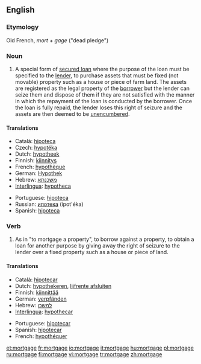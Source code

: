 {{wikipedia}}
==English==

===Etymology===
Old French, ''mort'' + ''gage'' ("dead pledge")

===Noun===
{{en-noun}}
# A special form of [[secured loan]] where the purpose of the loan must be specified to the [[lender]], to purchase assets that must be fixed (not movable) property such as a house or piece of farm land. The assets are registered as the legal property of the [[borrower]] but the lender can seize them and dispose of them if they are not satisfied with the manner in which the repayment of the loan is conducted by the borrower.  Once the loan is fully repaid, the lender loses this right of seizure and the assets are then deemed to be [[unencumbered]].

====Translations====
{{trans-top|special form of secured loan}}
*Català: [[hipoteca]] {{f}}
*Czech: [[hypotéka]] {{f}}
*Dutch: [[hypotheek]] {{m}}
*Finnish: [[kiinnitys]]
*French: [[hypothèque]] {{f}}
*German: [[Hypothek]] {{f}}
*Hebrew: [[משכנתא]] {{romanization of Hebrew|mashkánta}} {{f}}
*[[Interlingua]]: [[hypotheca]]
{{trans-mid}}
*Portuguese: [[hipoteca]] {{f}}
*Russian: [[ипотека]] (ipot'éka) {{f}}
*Spanish: [[hipoteca]] {{f}}
{{trans-bottom}}

===Verb===
{{en-verb|mortgag|ing}}

# As in "to mortgage a property", to borrow against a property, to obtain a loan for another purpose by giving away the right of seizure to the lender over a fixed property such as a house or piece of land.

====Translations====
{{trans-top|to borrow against a property}}
*Català: [[hipotecar]]
*Dutch: [[hypothekeren]], [[lijfrente afsluiten]]
*Finnish: [[kiinnittää]]
*German: [[verpfänden]]
*Hebrew: [[למשכן]] {{romanization of Hebrew|lemashkén}}
*[[Interlingua]]: [[hypothecar]]
{{trans-mid}}
*Portuguese: [[hipotecar]]
*Spanish: [[hipotecar]]
*French: [[hypothéquer]]
{{trans-bottom}}

[[et:mortgage]]
[[fr:mortgage]]
[[io:mortgage]]
[[it:mortgage]]
[[hu:mortgage]]
[[pl:mortgage]]
[[ru:mortgage]]
[[fi:mortgage]]
[[vi:mortgage]]
[[tr:mortgage]]
[[zh:mortgage]]